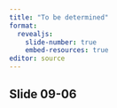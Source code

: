 ```yaml
---
title: "To be determined"
format: 
  revealjs:
    slide-number: true
    embed-resources: true
editor: source
---
```


## Slide 09-06

::: notes

:::


